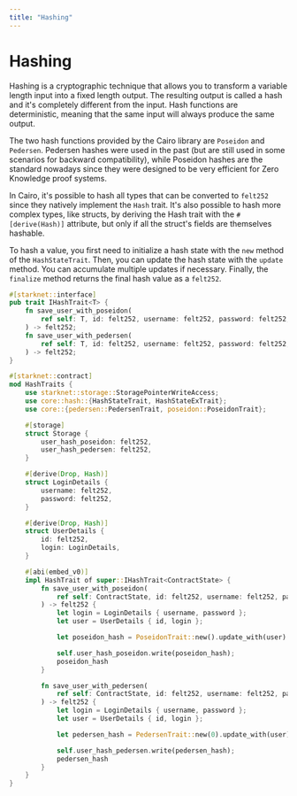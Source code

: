 ```yaml
---
title: "Hashing"
---
```


# Hashing

Hashing is a cryptographic technique that allows you to transform a variable length input into a fixed length output.
The resulting output is called a hash and it's completely different from the input.
Hash functions are deterministic, meaning that the same input will always produce the same output.

The two hash functions provided by the Cairo library are `Poseidon` and `Pedersen`.
Pedersen hashes were used in the past (but are still used in some scenarios for backward compatibility), while Poseidon hashes are the standard nowadays since they were designed to be very efficient for Zero Knowledge proof systems.

In Cairo, it's possible to hash all types that can be converted to `felt252` since they natively implement the `Hash` trait. It's also possible to hash more complex types, like structs, by deriving the Hash trait with the `#[derive(Hash)]` attribute, but only if all the struct's fields are themselves hashable.

To hash a value, you first need to initialize a hash state with the `new` method of the `HashStateTrait`. Then, you can update the hash state with the `update` method. You can accumulate multiple updates if necessary. Finally, the `finalize` method returns the final hash value as a `felt252`.

```rust
#[starknet::interface]
pub trait IHashTrait<T> {
    fn save_user_with_poseidon(
        ref self: T, id: felt252, username: felt252, password: felt252,
    ) -> felt252;
    fn save_user_with_pedersen(
        ref self: T, id: felt252, username: felt252, password: felt252,
    ) -> felt252;
}

#[starknet::contract]
mod HashTraits {
    use starknet::storage::StoragePointerWriteAccess;
    use core::hash::{HashStateTrait, HashStateExTrait};
    use core::{pedersen::PedersenTrait, poseidon::PoseidonTrait};

    #[storage]
    struct Storage {
        user_hash_poseidon: felt252,
        user_hash_pedersen: felt252,
    }

    #[derive(Drop, Hash)]
    struct LoginDetails {
        username: felt252,
        password: felt252,
    }

    #[derive(Drop, Hash)]
    struct UserDetails {
        id: felt252,
        login: LoginDetails,
    }

    #[abi(embed_v0)]
    impl HashTrait of super::IHashTrait<ContractState> {
        fn save_user_with_poseidon(
            ref self: ContractState, id: felt252, username: felt252, password: felt252,
        ) -> felt252 {
            let login = LoginDetails { username, password };
            let user = UserDetails { id, login };

            let poseidon_hash = PoseidonTrait::new().update_with(user).finalize();

            self.user_hash_poseidon.write(poseidon_hash);
            poseidon_hash
        }

        fn save_user_with_pedersen(
            ref self: ContractState, id: felt252, username: felt252, password: felt252,
        ) -> felt252 {
            let login = LoginDetails { username, password };
            let user = UserDetails { id, login };

            let pedersen_hash = PedersenTrait::new(0).update_with(user).finalize();

            self.user_hash_pedersen.write(pedersen_hash);
            pedersen_hash
        }
    }
}
```
